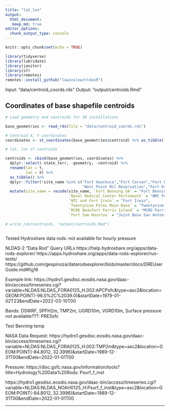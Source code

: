 ```yaml
---
title: "lat_lon"
output: 
  html_document:
   keep_md: true
editor_options: 
  chunk_output_type: console
---
```


```r
knitr::opts_chunk$set(echo = TRUE)

library(tidyverse)
library(lubridate)
library(janitor)
library(sf)
library(remotes)
remotes::install_github("lawinslow/nldasR")

```

Input: "data/centroid_coords.rds"
Output: "output/centroids.Rmd"


## Coordinates of base shapefile centroids
```r
# Load geometry and centroids for 30 installations

base_geometries <- read_rds(file = "data/centroid_coords.rds")

# Centroid X, Y coordinates
coordinates <- st_coordinates(base_geometries$centroid) %>% as_tibble()

# lat, lon of centroids

centroids <- cbind(base_geometries, coordinates) %>% 
  dplyr::select(-state_terr, -geometry, -centroid) %>% 
  rename(lat = Y,
         lon = X) %>%
  as_tibble() %>% 
  dplyr::filter(!site_name %in% c("Fort Huachuca","Fort Carson","Fort Lewis", "Lackland AFB",
                                  "West Point Mil Reservation","Fort Drum")) %>%
  mutate(site_name = recode(site_name, `Fort Benning GA` = "Fort Benning",
                            `Naval Medical Center Portsmouth` = "NMC Portsmouth",
                            `NTC and Fort Irwin` = "Fort Irwin",
                            `Twentynine Palms Main Base` = "Twentynine Palms",
                            `MCRD Beaufort Parris Island` = "MCRD Parris Island",
                            `Fort Sam Houston` = "Joint Base San Antonio"))

# write_rds(centroids, "output/centroids.Rmd")
    
```    


Tested Hydroshare data rods: not available for hourly pressure    
    
 NLDAS-2 "Data Rod" Query URLs
https://help.hydroshare.org/apps/data-rods-explorer/
https://apps.hydroshare.org/apps/data-rods-explorer/run-tests/
https://github.com/gespinoza/datarodsexplorer/blob/master/docs/DREUserGuide.md#fig16


Example link:
https://hydro1.gesdisc.eosdis.nasa.gov/daac-bin/access/timeseries.cgi?variable=NLDAS:NLDAS_FORA0125_H.002:APCPsfc&type=asc2&location=GEOM:POINT(-96.0%2C%2039.0)&startDate=1979-01-02T23&endDate=2022-03-10T00

Bands: DSWRF, SPFH2m, TMP2m, UGRD10m, VGRD10m, 
  Surface pressure not available???: PRESsfc

Test Benning temp

NASA Data Request:
https://hydro1.gesdisc.eosdis.nasa.gov/daac-bin/access/timeseries.cgi?variable=NLDAS:NLDAS_FORA0125_H.002:TMP2m&type=asc2&location=GEOM:POINT(-84.8012, 32.3996)&startDate=1989-12-31T00&endDate=2022-01-01T00


Pressure: https://disc.gsfc.nasa.gov/information/tools?title=Hydrology%20Data%20Rods: Psurf_f_inst	 

https://hydro1.gesdisc.eosdis.nasa.gov/daac-bin/access/timeseries.cgi?variable=NLDAS:NLDAS_NOAH0125_H:Psurf_f_inst&type=asc2&location=GEOM:POINT(-84.8012, 32.3996)&startDate=1989-12-31T00&endDate=2022-01-01T00

----------------------------------------
